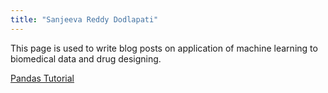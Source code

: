 ```yaml
---
title: "Sanjeeva Reddy Dodlapati"
---
```


This page is used to write blog posts on application of machine learning to biomedical data and drug designing.

[Pandas Tutorial](about.qmd)
